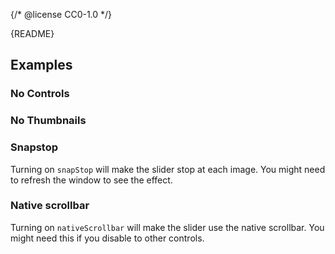 {/* @license CC0-1.0 */}


<Meta of={ImageSliderStories} />

<Markdown>{README}</Markdown>

<Primary />

<Controls />

## Examples

### No Controls

<Canvas of={ImageSliderStories.NoControls} />

### No Thumbnails

<Canvas of={ImageSliderStories.NoThumbnails} />

### Snapstop

Turning on `snapStop` will make the slider stop at each image. You might need to refresh the window to see the effect.

<Canvas of={ImageSliderStories.Snapstop} />

### Native scrollbar

Turning on `nativeScrollbar` will make the slider use the native scrollbar. You might need this if you disable to other controls.

<Canvas of={ImageSliderStories.NativeScrollbar} />
